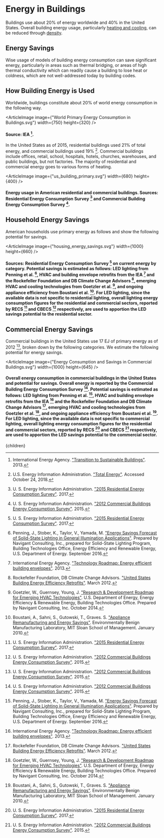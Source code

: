 



# Energy in Buildings

Buildings use about 20% of energy worldwide and 40% in the United States. Overall building energy usage, particularly [heating and cooling](/energy/cities/heating), can be reduced through [density](/cities/cities_land_use/cities_high_density).

## Energy Savings
Wise usage of models of building energy consumption can save significant energy, particularly in areas such as thermal bridging, or areas of high thermal conductivity which can readily cause a building to lose heat or coldness, which are not well-addressed today by building codes.

<BuildingEnvelopeModelingSoftwareStandardizationSolution />

## How Building Energy is Used
Worldwide, buildings constitute about 20% of world energy consumption in the following way.

<ArticleImage image={"World Primary Energy Consumption in Buildings.svg"} width={750} height={320} />
#### Source: IEA [^7].

In the United States as of 2015, residential buildings used 21% of total energy, and commercial buildings used 19% [^18]. Commercial buildings include offices, retail, school, hospitals, hotels, churches, warehouses, and public buildings, but not factories. The majority of residential and commercial energy goes to various forms of heating.

<ArticleImage image={"us_building_primary.svg"} width={680} height={400} />
#### Energy usage in American residential and commercial buildings. Sources: Residential Energy Consumption Survey [^17] and Commercial Building Energy Consumption Survey [^16].

## Household Energy Savings
American households use primary energy as follows and show the following potential for savings.

<ArticleImage image={"housing_energy_savings.svg"} width={1000} height={660} />
#### Sources: Residential Energy Consumption Survey [^17] on current energy by category. Potential savings is estimated as follows: LED lighting from Penning et al. [^12], HVAC and building envelope retrofits from the IEA [^6] and the Rockefeller Foundation and DB Climate Change Advisors [^13], emerging HVAC and cooling technologies from Goetzler et al. [^5], and ongoing appliance efficiency from Boustani et al. [^2]. For LED lighting, since the available data is not specific to residential lighting, overall lighting energy consumption figures for the residential and commercial sectors, reported by RECS [^17] and CBECS [^16] respectively, are used to apportion the LED savings potential to the residential sector.

## Commercial Energy Savings
Commercial buildings in the United States use 17 EJ of primary energy as of 2012 [^16], broken down by the following categories. We estimate the following potential for energy savings.

<ArticleImage image={"Energy Consumption and Savings in Commercial Buildings.svg"} width={1000} height={645} />
#### Overall energy consumption in commercial buildings in the United States and potential for savings. Overall energy is reported by the Commercial Building Energy Consumption Survey [^16]. Potential savings is estimated as follows: LED lighting from Penning et al. [^12], HVAC and building envelope retrofits from the IEA [^6] and the Rockefeller Foundation and DB Climate Change Advisors [^13], emerging HVAC and cooling technologies from Goetzler et al. [^5], and ongoing appliance efficiency from Boustani et al. [^2]. For LED lighting, since the available data is not specific to commercial lighting, overall lighting energy consumption figures for the residential and commercial sectors, reported by RECS [^17] and CBECS [^16] respectively, are used to apportion the LED savings potential to the commercial sector.

[^1]: BC Housing. ["Video 1 – Introduction to the Building Envelope Thermal Bridging Guide"](https://www.youtube.com/watch?v=IM_dphE-WDY). October 2018.

[^2]: Boustani, A., Sahni, S., Gutowski, T., Graves. S. ["Appliance Remanufacturing and Energy Savings"](http://web.mit.edu/ebm/www/Publications/MITEI-1-a-2010.pdf). Environmentally Benign Manufacturing Laboratory, MIT Sloan School of Management. January 2010.

[^3]: Carlucci, S., Hamdy, M., Moazami, A. ["Challenges in the Modeling and Simulation of Green Buildings"](https://link.springer.com/referenceworkentry/10.1007%2F978-3-662-49120-1_50). Handbook of Energy Systems in Green Buildings, pp. 3-34. May 2018.

[^4]: Christie, M., TRC. ["Multifamily High Performance Envelope - Reduced Thermal Bridging"](https://title24stakeholders.com/wp-content/uploads/2019/06/Reduced-Thermal-Bridging-Submeasure-Summary.pdf). California Energy Codes & Standards. August 2019.

[^5]: Goetzler, W., Guernsey, Young, J. ["Research & Development Roadmap for Emerging HVAC Technologies"](https://www.energy.gov/eere/buildings/downloads/research-development-roadmap-emerging-hvac-technologies). U.S. Department of Energy, Energy Efficiency & Renewable Energy, Building Technologies Office. Prepared by Navigant Consulting, Inc. October 2014.

[^6]: International Energy Agency. ["Technology Roadmap: Energy efficient building envelopes"](https://webstore.iea.org/technology-roadmap-energy-efficient-building-envelopes). 2013.

[^7]: International Energy Agency. ["Transition to Sustainable Buildings"](https://www.iea.org/etp/buildings/). 2013.

[^8]: Lawton, M. ["The Myths and Realities of Thermal Bridging" with Mark Lawton"](https://www.youtube.com/watch?v=FPpU3dc0BcU). University of Toronto - Daniels. March 2013.

[^9]: Moon, H. J., Choi, M. S., Kim, S. K., Ryu, S. H. ["Case Studies for the Evaluation of Interoperability Between a BIM Based Architectural Model and Building Performance Analysis Programs"](http://ibpsa.org/proceedings/BS2011/P_1510.pdf). Proceedings of Building Simulation 2011: 12th Conference of International Building Performance Simulation Association, Sydney. November 2011.

[^10]: Office of Energy Efficency & Renewable Energy. ["Building Energy Modeling"](https://www.energy.gov/eere/buildings/building-energy-modeling). U. S. Department of Energy. Accessed March 22, 2021.

[^11]: Office of Energy Efficiency & Renewable Energy. ["Building Energy Codes Program"](https://www.energycodes.gov/software-and-web-tools). U. S. Department of Energy. Accessed March 22, 2021.

[^12]: Penning, J., Stober, K., Taylor, V., Yamada, M. ["Energy Savings Forecast of Solid-State Lighting in General Illumination Applications"](https://www.energy.gov/eere/ssl/downloads/2016-ssl-forecast-report). Prepared by Navigant Consulting, Inc., prepared for Solid-State Lighting Program, Building Technologies Office, Energy Efficiency and Renewable Energy, U.S. Department of Energy. September 2016.

[^13]: Rockefeller Foundation, DB Climate Change Advisors. ["United States Building Energy Efficiency Retrofits"](https://www.rockefellerfoundation.org/report/united-states-building-energy-efficiency-retrofits/). March 2012.

[^14]: Roth, A. ["Autodesk Upgrades Insight360 with EnergyPlus Annual Energy Simulations"](https://www.energy.gov/eere/buildings/articles/autodesk-upgrades-insight360-energyplus-annual-energy-simulations). Office of Energy Efficiency & Renewable Energy, Department of Energy. October 2016.

[^15]: U. S. Department of Energy. ["Spawn-of-EnergyPlus (Spawn)"](https://www.energy.gov/eere/buildings/downloads/spawn-energyplus-spawn). October 2014.

[^16]: U. S. Energy Information Administration. ["2012 Commercial Buildings Energy Consumption Survey"](https://www.eia.gov/consumption/commercial/). 2015.

[^17]: U. S. Energy Information Administration. ["2015 Residential Energy Consumption Survey"](https://www.eia.gov/consumption/residential/). 2017.

[^18]: U.S. Energy Information Administration. ["Total Energy"](https://www.eia.gov/totalenergy/data/annual/). Accessed October 24, 2018.

  <Article 
    focusAreaUrl={focusAreaUrl} 
    hierarchy={hierarchy} 
    site={site}
  >
    {children}
  </Article>